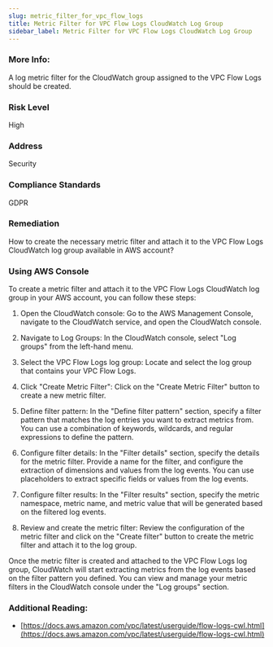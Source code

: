 ```yaml
---
slug: metric_filter_for_vpc_flow_logs
title: Metric Filter for VPC Flow Logs CloudWatch Log Group
sidebar_label: Metric Filter for VPC Flow Logs CloudWatch Log Group
---
```


### More Info:

A log metric filter for the CloudWatch group assigned to the VPC Flow Logs should be created.

### Risk Level

High

### Address

Security

### Compliance Standards

GDPR

### Remediation

How to create the necessary metric filter and attach it to the VPC Flow Logs CloudWatch log group available in AWS account?

### Using AWS Console

To create a metric filter and attach it to the VPC Flow Logs CloudWatch log group in your AWS account, you can follow these steps:

1. Open the CloudWatch console: Go to the AWS Management Console, navigate to the CloudWatch service, and open the CloudWatch console.

2. Navigate to Log Groups: In the CloudWatch console, select "Log groups" from the left-hand menu.

3. Select the VPC Flow Logs log group: Locate and select the log group that contains your VPC Flow Logs.

4. Click "Create Metric Filter": Click on the "Create Metric Filter" button to create a new metric filter.

5. Define filter pattern: In the "Define filter pattern" section, specify a filter pattern that matches the log entries you want to extract metrics from. You can use a combination of keywords, wildcards, and regular expressions to define the pattern.

6. Configure filter details: In the "Filter details" section, specify the details for the metric filter. Provide a name for the filter, and configure the extraction of dimensions and values from the log events. You can use placeholders to extract specific fields or values from the log events.

7. Configure filter results: In the "Filter results" section, specify the metric namespace, metric name, and metric value that will be generated based on the filtered log events.

8. Review and create the metric filter: Review the configuration of the metric filter and click on the "Create filter" button to create the metric filter and attach it to the log group.

Once the metric filter is created and attached to the VPC Flow Logs log group, CloudWatch will start extracting metrics from the log events based on the filter pattern you defined. You can view and manage your metric filters in the CloudWatch console under the "Log groups" section.

### Additional Reading:

- [https://docs.aws.amazon.com/vpc/latest/userguide/flow-logs-cwl.html](https://docs.aws.amazon.com/vpc/latest/userguide/flow-logs-cwl.html) 

